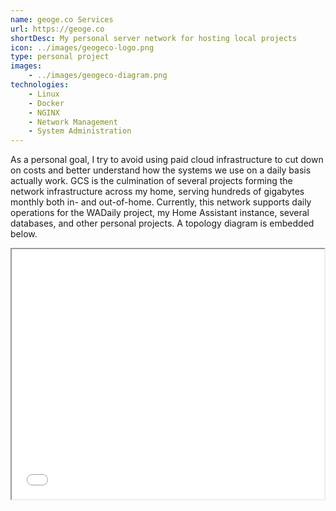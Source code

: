 ```yaml
---
name: geoge.co Services
url: https://geoge.co
shortDesc: My personal server network for hosting local projects
icon: ../images/geogeco-logo.png
type: personal project
images: 
    - ../images/geogeco-diagram.png
technologies:
    - Linux
    - Docker
    - NGINX
    - Network Management
    - System Administration
---
```


As a personal goal, I try to avoid using paid cloud infrastructure to cut down on costs and better understand how the systems we use on a daily basis actually work. GCS is the culmination of several projects forming the network infrastructure across my home, serving hundreds of gigabytes monthly both in- and out-of-home. Currently, this network supports daily operations for the WADaily project, my Home Assistant instance, several databases, and other personal projects. A topology diagram is embedded below. 

<div className="flex justify-center">
    <iframe width="500" height="400" src="../gcs-diagram.html"></iframe>
</div>